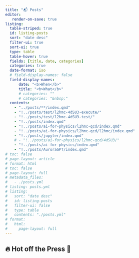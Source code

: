 ```yaml
---
title: "📬 Posts"
editor:
   render-on-save: true
listing:
  table-striped: true
  id: listing-posts
  sort: "date desc"
  filter-ui: true
  sort-ui: true
  type: table
  table-hover: true
  fields: [title, date, categories]
  categories: true
  date-format: iso
  # field-display-names: false
  field-display-names:
      date: "<b>When</b>"
      title: "<b>What</b>"
      # categories: ""
      # categories: "&nbsp;"
  contents:
    - "../posts/**/index.qmd"
    - "!../posts/test/l2hmc-4dSU3-execute/"
    - "!../posts/test/l2hmc-4dSU3-test/"
    - "!../posts/index.qmd"
    - "!../posts/ai-for-physics/l2hmc-qcd/index.qmd"
    - "!../posts/ai-for-physics/l2hmc-qcd/l2hmc/index.qmd"
    - "!../posts/jupyter/index.qmd"
    # - "!../posts/ai-for-physics/l2hmc-qcd/4dSU3/"
    - "!../posts/ai-for-physics/index.qmd"
    - "!../posts/AuroraGPT/index.qmd"
# toc: false
# page-layout: article
# format: html
# toc: false
# page-layout: full
# metadata_files:
#   - ./posts.yml
# listing: posts.yml
# listing:
#   sort: "date desc"
#   id: listing-posts
#   filter-ui: false
#   type: table
#   contents: "./posts.yml"
# format:
#   html:
#     page-layout: full
---
```


## 🔥 Hot off the Press 📰

:::: {.feature}

::: {#listing-posts}
:::

::::

